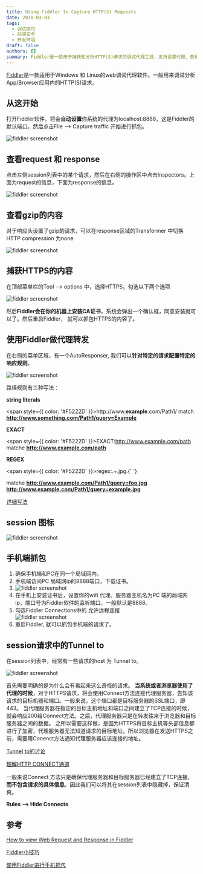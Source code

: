 ```yaml
---
title: Using Fiddler to Capture HTTP(S) Requests
date: 2018-03-03
tags:
  - 调试技巧
  - 前端安全
  - 开发环境
draft: false
authors: []
summary: Fiddler是一款用于捕获和分析HTTP(S)请求的调试代理工具，支持设置代理、查看请求响应及手机抓包。
---
```


[Fiddler](https://www.telerik.com/fiddler)是一款适用于Windows 和 Linux的web调试代理软件。一般用来调试分析App/Browser应用内的HTTP(S)请求。

## 从这开始

打开Fiddler软件，将会**自动设置**你系统的代理为localhost:8888，这是Fiddler的默认端口。然后点击File --> Capture traffic 开始进行抓包。

<div className="relative h-[400px]">
  <Image
    style={{ objectFit: 'contain' }}
    className="my-0"
    alt="fiddler screenshot"
    src="https://cdn.nlark.com/yuque/0/2020/png/438262/1583205797184-c1345731-4842-4445-bb33-aa060b3218bf.png"
    fill={true}
  />
</div>

## 查看request 和 response

点击左侧session列表中的某个请求，然后在右侧的操作区中点击Inspectors。上面为request的信息，下面为response的信息。

<div className="relative h-[400px]">
  <Image
    style={{ objectFit: 'contain' }}
    className="my-0"
    alt="fiddler screenshot"
    src="https://cdn.nlark.com/yuque/0/2020/png/438262/1583206075501-4ddb2243-7ca5-466e-ae57-da8dbdef4add.png"
    fill={true}
  />
</div>

## 查看gzip的内容

对于响应头设置了gzip的请求，可以在response区域的Transformer 中切换HTTP compression 为none

<div className="relative h-[400px]">
  <Image
    style={{ objectFit: 'contain' }}
    className="my-0"
    alt="fiddler screenshot"
    src="https://cdn.nlark.com/yuque/0/2020/png/438262/1583206578783-70b92185-44bf-4c14-ae60-0f156b6997ec.png"
    fill={true}
  />
</div>

## 捕获HTTPS的内容

在顶部菜单栏的Tool --> options 中，选择HTTPS，勾选以下两个选项

<div className="relative h-[400px]">
  <Image
    style={{ objectFit: 'contain' }}
    className="my-0"
    alt="fiddler screenshot"
    src="https://cdn.nlark.com/yuque/0/2020/png/438262/1583206734282-959d2b72-2ba8-4555-bc36-3a8f8f41044f.png"
    fill={true}
  />
</div>

然后**Fiddler会在你的机器上安装CA证书**，系统会弹出一个确认框，同意安装就可以了。然后重启Fiddler， 就可以抓包HTTPS的内容了。

## 使用Fiddler做代理转发

在右侧的菜单区域，有一个AutoResponser, 我们可以**针对特定的请求配置特定的响应规则**。

<div className="relative h-[400px]">
  <Image
    style={{ objectFit: 'contain' }}
    className="my-0"
    alt="fiddler screenshot"
    src="https://cdn.nlark.com/yuque/0/2020/png/438262/1583207019031-7c5dfd5c-a7d4-4569-821f-b82f246cee43.png"
    fill={true}
  />
</div>

路径规则有三种写法：

**string literals**

<span style={{ color: '#F5222D' }}>http://www.**example**.com/Path1/</span> match
**http://www.something.com/Path1/query=Example**

**EXACT**

<span style={{ color: '#F5222D' }}>EXACT:http://www.example.com/path</span> matche
**http://www.example.com/path**

**REGEX**

<span style={{ color: '#F5222D' }}>regex:.+.jpg.</span>{' '}

matche
**http://www.example.com/Path1/query=foo.jpg**
**http://www.example.com/Path1/query=example.jpg**

[详细写法](https://docs.telerik.com/fiddler/knowledgebase/autoresponder)

## session 图标

<div className="relative h-[400px]">
  <Image
    style={{ objectFit: 'contain' }}
    className="my-0"
    alt="fiddler screenshot"
    src="https://cdn.nlark.com/yuque/0/2020/webp/438262/1583207603403-2eec177b-8ed6-4b10-bcd8-09cf9920244b.webp"
    fill={true}
  />
</div>

## 手机端抓包

1. 确保手机端和PC在同一个局域网内。
2. 手机端访问PC 局域网ip的8888端口，下载证书。
3. <div className="relative h-[400px]">
     <Image
       style={{ objectFit: 'contain' }}
       className="my-0"
       alt="fiddler screenshot"
       src="https://cdn.nlark.com/yuque/0/2020/png/438262/1583207747768-1c1eef42-9b09-4e19-9de4-e5aed9c8bc8b.png"
       fill={true}
     />
   </div>
4. 在手机上安装证书后，设置你的wifi 代理。服务器主机名为PC 端的局域网ip，端口号为Fiddler软件的监听端口，一般默认是8888。
5. 勾选Fiddler Connections中的 允许远程连接
   <div className="relative h-[400px]">
     <Image
       style={{ objectFit: 'contain' }}
       className="my-0"
       alt="fiddler screenshot"
       src="https://cdn.nlark.com/yuque/0/2020/png/438262/1583207939421-437059d0-ab47-4430-8526-bcf6f39c1c3f.png"
       fill={true}
     />
   </div>
6. 重启Fiddler, 就可以抓包手机端的请求了。

## session请求中的Tunnel to

在session列表中，经常有一些请求的host 为 Tunnel to。

<div className="relative h-[400px]">
  <Image
    style={{ objectFit: 'contain' }}
    className="my-0"
    alt="fiddler screenshot"
    src="https://cdn.nlark.com/yuque/0/2020/png/438262/1583209674512-720712b1-f5d7-4f6f-9f0f-9c48a520a437.png"
    fill={true}
  />
</div>

首先需要明确的是为什么会有看起来这么奇怪的请求。
**当系统或者浏览器使用了代理的时候**，对于HTTPS请求，将会使用Connect方法连接代理服务器，告知该请求的目标机器和端口。一般来说，这个端口都是目标服务器的SSL端口，即443。
当代理服务器在指定的目标主机地址和端口之间建立了TCP连接的时候，就会响应200给Connect方法。之后，代理服务器只是在转发往来于浏览器和目标服务器之间的数据。
之所以需要这样做，是因为HTTPS将目标主机等头部信息都进行了加密，代理服务器无法知道请求的目标地址，所以浏览器在发送HTTPS之前，需要用Conenct方法通知代理服务器应该连接的地址。

[Tunnel to的讨论](https://groups.google.com/forum/#!topic/httpfiddler/RCkzE3HhhxY)

[理解HTTP CONNECT通道](https://www.joji.me/zh-cn/blog/the-http-connect-tunnel/)

一般来说Connect 方法只是确保代理服务器和目标服务器已经建立了TCP连接， **而不包含请求的具体信息**。因此我们可以将其在session列表中隐藏掉，保证清爽。

**Rules --> Hide Connects**

## 参考

[How to view Web Request and Response in Fiddler](https://zappysys.com/blog/how-to-use-fiddler-to-analyze-http-web-requests/)

[Fiddler小技巧](https://www.jianshu.com/p/18b9c5cb493d)

[使用Fiddler进行手机抓包](https://www.jianshu.com/p/724097741bdf)
